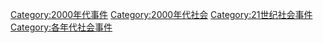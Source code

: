 [[Category:2000年代事件|Category:2000年代事件]]
[[Category:2000年代社会|Category:2000年代社会]]
[[Category:21世纪社会事件|Category:21世纪社会事件]]
[[Category:各年代社会事件|Category:各年代社会事件]]